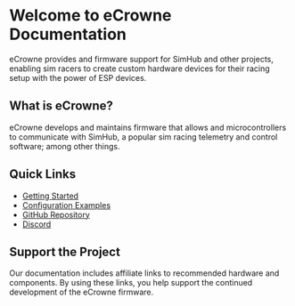 
# Welcome to eCrowne Documentation

eCrowne provides <AffiliateLink type={ProductType.ESP32} /> and <AffiliateLink type={ProductType.ESP8266} /> firmware support for SimHub and other projects, enabling sim racers to create custom hardware devices for their racing setup with the power of ESP devices.

## What is eCrowne?

eCrowne develops and maintains firmware that allows <AffiliateLink type={ProductType.ESP32} /> and <AffiliateLink type={ProductType.ESP8266} /> microcontrollers to communicate with SimHub, a popular sim racing telemetry and control software; among other things.

## Quick Links

- [Getting Started](/esp-simhub/getting-started)
- [Configuration Examples](/esp-simhub/configuration-examples)
- [GitHub Repository](https://github.com/eCrowneEng/ESP-SimHub)
- [Discord](https://discord.gg/CfvJySWTcE)

## Support the Project

Our documentation includes affiliate links to recommended hardware and components. By using these links, you help support the continued development of the eCrowne firmware.
